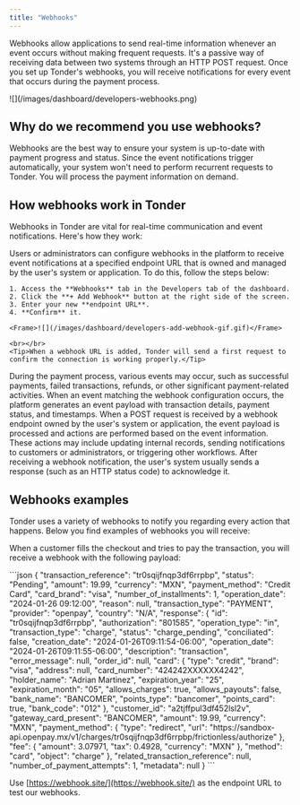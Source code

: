```yaml
---
title: "Webhooks"
---
```


Webhooks allow applications to send real-time information whenever an event occurs without making frequent requests. It's a passive way of receiving data between two systems through an HTTP POST request. Once you set up Tonder's webhooks, you will receive notifications for every event that occurs during the payment process.

<Frame>![](/images/dashboard/developers-webhooks.png)</Frame>

## Why do we recommend you use webhooks?

Webhooks are the best way to ensure your system is up-to-date with payment progress and status. Since the event notifications trigger automatically, your system won't need to perform recurrent requests to Tonder. You will process the payment information on demand.

## How webhooks work in Tonder

Webhooks in Tonder are vital for real-time communication and event notifications. Here's how they work:

<Steps>
  <Step title="Webhook Configuration">
    Users or administrators can configure webhooks in the platform to receive event notifications at a specified endpoint URL that is owned and managed by the user's system or application. To do this, follow the steps below:

    1. Access the **Webhooks** tab in the Developers tab of the dashboard.
    2. Click the **+ Add Webhook** button at the right side of the screen.
    3. Enter your new **endpoint URL**.
    4. **Confirm** it.

    <Frame>![](/images/dashboard/developers-add-webhook-gif.gif)</Frame>

    <br></br>
    <Tip>When a webhook URL is added, Tonder will send a first request to confirm the connection is working properly.</Tip>
  </Step>
  <Step title="Event Triggering">
    During the payment process, various events may occur, such as successful payments, failed transactions, refunds, or other significant payment-related activities.
  </Step>
  <Step title="Event Occurrence">
    When an event matching the webhook configuration occurs, the platform generates an event payload with transaction details, payment status, and timestamps.
  </Step>
  <Step title="Endpoint Processing">
    When a POST request is received by a webhook endpoint owned by the user's system or application, the event payload is processed and actions are performed based on the event information. These actions may include updating internal records, sending notifications to customers or administrators, or triggering other workflows.
  </Step>
  <Step title="Acknowledgment">
    After receiving a webhook notification, the user's system usually sends a response (such as an HTTP status code) to acknowledge it.
  </Step>
</Steps>

## Webhooks examples

Tonder uses a variety of webhooks to notify you regarding every action that happens. Below you find examples of webhooks you will receive:

When a customer fills the checkout and tries to pay the transaction, you will receive a webhook with the following payload:

<Accordion title="Webhook payload example" icon="webhook">
  ```json
    {
      "transaction_reference": "tr0sqijfnqp3df6rrpbp",
      "status": "Pending",
      "amount": 19.99,
      "currency": "MXN",
      "payment_method": "Credit Card",
      "card_brand": "visa",
      "number_of_installments": 1,
      "operation_date": "2024-01-26 09:12:00",
      "reason": null,
      "transaction_type": "PAYMENT",
      "provider": "openpay",
      "country": "N/A",
      "response": {
        "id": "tr0sqijfnqp3df6rrpbp",
        "authorization": "801585",
        "operation_type": "in",
        "transaction_type": "charge",
        "status": "charge_pending",
        "conciliated": false,
        "creation_date": "2024-01-26T09:11:54-06:00",
        "operation_date": "2024-01-26T09:11:55-06:00",
        "description": "transaction",
        "error_message": null,
        "order_id": null,
        "card": {
          "type": "credit",
          "brand": "visa",
          "address": null,
          "card_number": "424242XXXXXX4242",
          "holder_name": "Adrian Martinez",
          "expiration_year": "25",
          "expiration_month": "05",
          "allows_charges": true,
          "allows_payouts": false,
          "bank_name": "BANCOMER",
          "points_type": "bancomer",
          "points_card": true,
          "bank_code": "012"
        },
        "customer_id": "a2tjffpul3df452lsl2v",
        "gateway_card_present": "BANCOMER",
        "amount": 19.99,
        "currency": "MXN",
        "payment_method": {
          "type": "redirect",
          "url": "https://sandbox-api.openpay.mx/v1/charges/tr0sqijfnqp3df6rrpbp/frictionless/authorize"
        },
        "fee": {
          "amount": 3.07971,
          "tax": 0.4928,
          "currency": "MXN"
        },
        "method": "card",
        "object": "charge"
      },
      "related_transaction_reference": null,
      "number_of_payment_attempts": 1,
      "metadata": null
    }
  ```
</Accordion>

<Tip>Use [https://webhook.site/](https://webhook.site/) as the endpoint URL to test our webhooks.</Tip>

